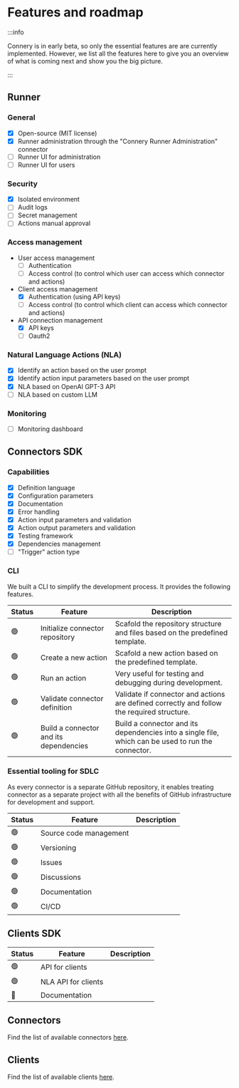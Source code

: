 # Features and roadmap

:::info

Connery is in early beta, so only the essential features are are currently implemented.
However, we list all the features here to give you an overview of what is coming next
and show you the big picture.

:::

## Runner

### General

- [x] Open-source (MIT license)
- [x] Runner administration through the "Connery Runner Administration" connector
- [ ] Runner UI for administration
- [ ] Runner UI for users

### Security

- [x] Isolated environment
- [ ] Audit logs
- [ ] Secret management
- [ ] Actions manual approval

### Access management

- User access management
  - [ ] Authentication
  - [ ] Access control (to control which user can access which connector and actions)
- Client access management
  - [x] Authentication (using API keys)
  - [ ] Access control (to control which client can access which connector and actions)
- API connection management
  - [x] API keys
  - [ ] Oauth2

### Natural Language Actions (NLA)

- [x] Identify an action based on the user prompt
- [x] Identify action input parameters based on the user prompt
- [x] NLA based on OpenAI GPT-3 API
- [ ] NLA based on custom LLM

### Monitoring

- [ ] Monitoring dashboard

## Connectors SDK

### Capabilities

- [x] Definition language
- [x] Configuration parameters
- [x] Documentation
- [x] Error handling
- [x] Action input parameters and validation
- [x] Action output parameters and validation
- [x] Testing framework
- [x] Dependencies management
- [ ] "Trigger" action type

### CLI

We built a CLI to simplify the development process.
It provides the following features.

| Status | Feature                                | Description                                                                                        |
| ------ | -------------------------------------- | -------------------------------------------------------------------------------------------------- |
| 🟢     | Initialize connector repository        | Scafold the repository structure and files based on the predefined template.                       |
| 🟢     | Create a new action                    | Scafold a new action based on the predefined template.                                             |
| 🟢     | Run an action                          | Very useful for testing and debugging during development.                                          |
| 🟢     | Validate connector definition          | Validate if connector and actions are defined correctly and follow the required structure.         |
| 🟢     | Build a connector and its dependencies | Build a connector and its dependencies into a single file, which can be used to run the connector. |

### Essential tooling for SDLC

As every connector is a separate GitHub repository,
it enables treating connector as a separate project with all the benefits
of GitHub infrastructure for development and support.

| Status | Feature                | Description |
| ------ | ---------------------- | ----------- |
| 🟢     | Source code management |             |
| 🟢     | Versioning             |             |
| 🟢     | Issues                 |             |
| 🟢     | Discussions            |             |
| 🟢     | Documentation          |             |
| 🟢     | CI/CD                  |             |

## Clients SDK

| Status | Feature             | Description |
| ------ | ------------------- | ----------- |
| 🟢     | API for clients     |             |
| 🟢     | NLA API for clients |             |
| 🔴     | Documentation       |             |

## Connectors

Find the list of available connectors [here](/docs/connectors).

## Clients

Find the list of available clients [here](/docs/native-clients/).
